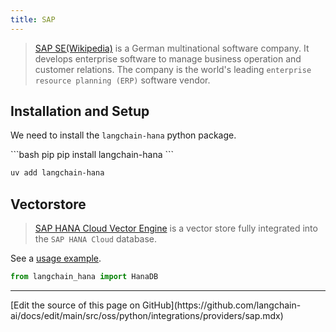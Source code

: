 ```yaml
---
title: SAP
---
```


>[SAP SE(Wikipedia)](https://www.sap.com/about/company.html) is a German multinational
> software company. It develops enterprise software to manage business operation and
> customer relations. The company is the world's leading
> `enterprise resource planning (ERP)` software vendor.

## Installation and Setup

We need to install the `langchain-hana` python package.

<CodeGroup>
```bash pip
pip install langchain-hana
```

```bash uv
uv add langchain-hana
```
</CodeGroup>

## Vectorstore

>[SAP HANA Cloud Vector Engine](https://help.sap.com/docs/hana-cloud-database/sap-hana-cloud-sap-hana-database-vector-engine-guide/sap-hana-cloud-sap-hana-database-vector-engine-guide) is
> a vector store fully integrated into the `SAP HANA Cloud` database.

See a [usage example](/oss/python/integrations/vectorstores/sap_hanavector).

```python
from langchain_hana import HanaDB
```

---

<Callout icon="pen-to-square" iconType="regular">
  [Edit the source of this page on GitHub](https://github.com/langchain-ai/docs/edit/main/src/oss/python/integrations/providers/sap.mdx)
</Callout>
